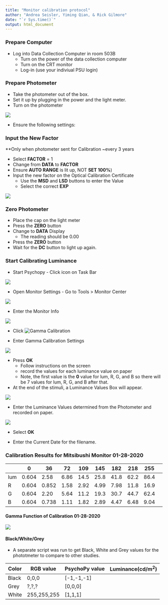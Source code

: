 ```yaml
---
title: "Monitor calibration protocol"
author: "Andrea Seisler, Yiming Qian, & Rick Gilmore"
date: "`r Sys.time()`"
output: html_document
---
```


<!-- ## Calibrate Monitor -->

### Prepare Computer

- Log into Data Collection Computer in room 503B
  - Turn on the power of the data collection computer
  - Turn on the CRT monitor
  - Log-in (use your indiviual PSU login)

### Prepare Photometer

- Take the photometer out of the box. 
- Set it up by plugging in the power and the light meter.
- Turn on the photometer

![](images/IL1700-off.jpg) 

- Ensure the following settings:


### Input the New Factor 
**Only when photometer sent for Calibration ~every 3 years

- Select **FACTOR** = 1
- Change from **DATA** to **FACTOR**
- Ensure **AUTO RANGE** is lit up, NOT **SET 100%**)
- Input the new factor on the Optical Calibration Certificate
  - Use the **MSD** and **LSD** buttons to enter the Value
  - Select the correct **EXP**

![](images/IL1700-Factor.jpg) 


### Zero Photometer

- Place the cap on the light meter
- Press the **ZERO** button
- Change to **DATA** Display
  - The reading should be 0.00
- Press the **ZERO** button
- Wait for the **DC** button to light up again.



### Start Calibrating Luminance

- Start Psychopy - Click icon on Task Bar

![](images/PsychoPy-1.PNG)

- Open Monitor Settings - Go to Tools > Monitor Center

![](images/pp2.png)

- Enter the Monitor Info  

![](images/pp-monitor-info.png)

- Click ![Gamma Calibration](images/gamma-calibration.PNG)    

- Enter Gamma Calibration Settings  

![](images/pp-gamma-calibration-settings.png)  

- Press **OK**
  - Follow instructions on the screen
  - record the values for each luminance value on paper
  - Note, the first value is the **0** value for lum, R, G, and B so there will be 7 values for lum, R, G, and B after that.
- At the end of the stimuli, a Luminance Values Box will appear.     
 
![](images/pp-record-lum-values.png)   

- Enter the Luminance Values determined from the Photometer and recorded on paper.

![](images/actual-recorded-lum-01-28-2020.png)  


- Select **OK**  

- Enter the Current Date for the filename.
    

### Calibration Results for Mitsibushi Monitor 01-28-2020

||0|36|72|109|145|182|218|255|
|---|---|---|---|---|---|---|---|---|---|
|lum|0.604|2.58|6.86|14.5|25.8|41.8|62.2|86.4|
|R|0.604|0.852|1.58|2.92|4.99|7.98|11.8|16.9|
|G|0.604|2.20|5.64|11.2|19.3|30.7|44.7|62.4|
|B|0.604|0.738|1.11|1.82|2.89|4.47|6.48|9.04|

#### Gamma Function of Calibration 01-28-2020

![](images/GammaFunctionCalibration01-28-2020.png) 

#### Black/White/Grey

- A separate script was run to get Black, White and Grey values for the phototmeter to compare to other studies.  

|Color|RGB value|PsychoPy value|Luminance(cd/m^2^)|
|---|---|---|---|
|Black|0,0,0|[-1,-1,-1]||
|Grey|?,?,?|[0,0,0]||
|White|255,255,255|[1,1,1]||  


<!-- ## Calibrate Projector -->
<!-- ### Run Matlab Script -->

<!-- - At a minimum a black (0,0,0) and white (255,255,255) image must be displayed on the projector screen  -->
<!-- - The script to do this is located on Github: https://gilmore-lab.github.io/photometer_proj -->

<!-- ### Measure Luminance -->

<!-- - Measure the value of each image on the projector screen with the light meter. -->

<!-- ### Log values -->

<!-- - Log the values in the file Box Sync/gilmore-lab/protocols-procedures/projector-calibration.xls -->
